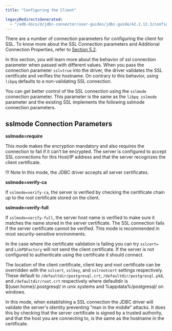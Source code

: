 ```yaml
---
title: "Configuring the Client"

legacyRedirectsGenerated:
  - "/edb-docs/d/jdbc-connector/user-guides/jdbc-guide/42.2.12.3/configuring_the_client.html"
---
```


<div id="configuring_the_client" class="registered_link"></div>

There are a number of connection parameters for configuring the client for SSL. To know more about the SSL Connection parameters and Additional Connection Properties, refer to [Section 5.2](../../05_using_the_advanced_server_jdbc_connector_with_java_applications/02_connecting_to_the_database/#connecting_to_the_database).

In this section, you will learn more about the behavior of ssl connection parameter when passed with different values. When you pass the connection parameter `ssl=true` into the driver, the driver validates the SSL certificate and verifies the hostname. On contrary to this behavior, using `libpq` defaults to a non-validating SSL connection.

You can get better control of the SSL connection using the `sslmode` connection parameter. This parameter is the same as the `libpq sslmode` parameter and the existing SSL implements the following sslmode connection parameters.

## sslmode Connection Parameters

**sslmode=require**

This mode makes the encryption mandatory and also requires the connection to fail if it can’t be encrypted. The server is configured to accept SSL connections for this Host/IP address and that the server recognizes the client certificate.

!!! Note
    In this mode, the JDBC driver accepts all server certificates.

**sslmode=verify-ca**

If `sslmode=verify-ca`, the server is verified by checking the certificate chain up to the root certificate stored on the client.

**sslmode=verify-full**

If `sslmode=verify-full`, the server host name is verified to make sure it matches the name stored in the server certificate. The SSL connection fails if the server certificate cannot be verified. This mode is recommended in most security-sensitive environments.

In the case where the certificate validation is failing you can try `sslcert=` and `LibPQFactory` will not send the client certificate. If the server is not configured to authenticate using the certificate it should connect.

The location of the client certificate, client key and root certificate can be overridden with the `sslcert`, `sslkey`, and `sslrootcert` settings respectively. These default to `/defaultdir/postgresql.crt`, `/defaultdir/postgresql.pk8`, and `/defaultdir/root.crt` respectively where defaultdir is ${user.home}/.postgresql/ in unix systems and %appdata%/postgresql/ on windows.

In this mode, when establishing a SSL connection the JDBC driver will validate the server's identity preventing "man in the middle" attacks. It does this by checking that the server certificate is signed by a trusted authority, and that the host you are connecting to, is the same as the hostname in the certificate.
